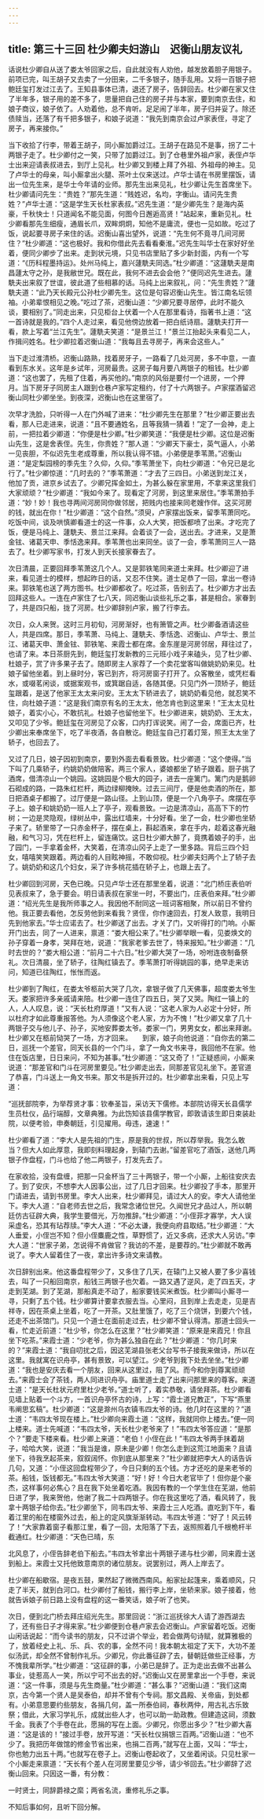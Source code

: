 ```yaml
---
---
---
```

title: 第三十三回 杜少卿夫妇游山　迟衡山朋友议礼
---

话说杜少卿自从送了娄太爷回家之后，自此就没有人劝他，越发放着胆子用银子。前项已完，叫王胡子又去卖了一分田来，二千多银子，随手乱用。又将一百银子把鲍廷玺打发过江去了。王知县事体已清，退还了房子，告辞回去。杜少卿在家又住了半年多，银子用的差不多了，思量把自己住的房子并与本家，要到南京去住，和娘子商议，娘子依了。人劝着他，总不肯听。足足闹了半年，房子归并妥了。除还债赎当，还落了有千把多银子，和娘子说道：“我先到南京会过卢家表侄，寻定了房子，再来接你。”

当下收拾了行李，带着王胡子，同小厮加爵过江。王胡子在路见不是事，拐了二十两银子走了。杜少卿付之一笑，只带了加爵过江。到了仓巷里外祖卢家，表侄卢华士出来迎请表叔进去，到厅上见礼。杜少卿又到楼上拜了外祖、外祖母的神主。见了卢华士的母亲，叫小厮拿出火腿、茶叶土仪来送过。卢华士请在书房里摆饭，请出一位先生来，是华士今年请的业师。那先生出来见礼，杜少卿让先生首席坐下。杜少卿请问先生：“贵姓？”那先生道：“贱姓迟，名均，字衡山。请问先生贵姓？”卢华士道：“这是学生天长杜家表叔。”迟先生道：“是少卿先生？是海内英豪，千秋快士！只道闻名不能见面，何图今日邂逅高贤！”站起来，重新见礼。杜少卿看那先生细瘦，通眉长爪，双眸炯炯，知他不是庸流，便也一见如故。吃过了饭，说起要寻房子来住的话。迟衡山喜出望外，说道：“先生何不竟寻几间河房住？”杜少卿道：“这也极好。我和你借此先去看看秦淮。”迟先生叫华士在家好好坐着，便同少卿步了出来。走到状元境，只见书店里贴了多少新封面，内有一个写道：“《历科程墨持运》。处州马纯上，嘉兴蘧駪夫同选。”杜少卿道：“这蘧駪夫是南昌蘧太守之孙，是我敝世兄。既在此，我何不进去会会他？”便同迟先生进去。蘧駪夫出来叙了世谊，彼此道了些相慕的话。马纯上出来叙礼，问：“先生贵姓？”蘧駪夫道：“此乃天长殿元公孙杜少卿先生。这位是句容迟衡山先生。皆江南名坛领袖。小弟辈恨相见之晚。”吃过了茶，迟衡山道：“少卿兄要寻居停，此时不能久谈，要相别了。”同走出来，只见柜台上伏着一个人在那里看诗，指著书上道：“这一首诗就是我的。”四个人走过来，看见他傍边放着一把白纸诗扇。蘧駪夫打开一看，款上写着“兰江先生”。蘧駪夫笑道：“是景兰江！”景兰江抬起头来看见二人，作揖问姓名。杜少卿拉着迟衡山道：“我每且去寻房子，再来会这些人。”

当下走过淮清桥。迟衡山路熟，找着房牙子，一路看了几处河房，多不中意，一直看到东水关。这年是乡试年，河房最贵。这房子每月要八两银子的租钱。杜少卿道：“这也罢了，先租了住着，再买他的。”南京的风俗是要付一个进房，一个押月。当下房牙子同房主人跟到仓巷卢家写定租约，付了十六两银子。卢家摆酒留迟衡山同杜少卿坐坐。到夜深，迟衡山也在这里宿了。

次早才洗脸，只听得一人在门外喊了进来：“杜少卿先生在那里？”杜少卿正要出去看，那人已走进来，说道：“且不要通姓名，且等我猜一猜着！”定了一会神，走上前，一把拉着少卿道：“你便是杜少卿。”杜少卿笑道：“我便是杜少卿。这位是迟衡山先生，这是舍表侄。先生，你贵姓？”那人道：“少卿天下豪士，英气逼人，小弟一见丧胆，不似迟先生老成尊重，所以我认得不错。小弟便是季苇萧。”迟衡山道：“是定梨园榜的季先生？久仰，久仰。”季苇萧坐下，向杜少卿道：“令兄已是北行了。”杜少卿惊道：“几时去的？”季苇萧道：“才去了三四日。小弟送到龙江关，他加了贡，进京乡试去了。少卿兄挥金如土，为甚么躲在家里用，不拿来这里我们大家顽顽？”杜少卿道：“我如今来了。现看定了河房，到这里来居住。”季苇萧拍手道：“妙！妙！我也寻两间河房同你做邻居，把贱内也接来同老嫂作伴。这买河房的钱，就出在你！”杜少卿道：“这个自然。”须臾，卢家摆出饭来，留季苇萧同吃。吃饭中间，谈及哄慎卿看道士的这一件事，众人大笑，把饭都喷了出来。才吃完了饭，便是马纯上、蘧駪夫、景兰江来拜。会着谈了一会，送出去。才进来，又是萧金铉、诸葛天申、季恬逸来拜。季苇萧也出来同坐。谈了一会，季苇萧同三人一路去了。杜少卿写家书，打发人到天长接家眷去了。

次日清晨，正要回拜季苇萧这几个人。又是郭铁笔同来道士来拜。杜少卿迎了进来，看见道士的模样，想起昨日的话，又忍不住笑。道士足恭了一回，拿出一卷诗来。郭铁笔也送了两方图书。杜少卿都收了。吃过茶，告别去了。杜少卿方才出去回拜这些人。一连在卢家住了七八天，同迟衡山谈些礼乐之事，甚是相合。家眷到了，共是四只船，拢了河房。杜少卿辞别卢家，搬了行李去。

次日，众人来贺。这时三月初旬，河房渐好，也有箫管之声。杜少卿备酒请这些人，共是四席。那日，季苇萧、马纯上、蘧駪夫、季恬逸、迟衡山、卢华士、景兰江、诸葛天申、萧金铉、郭铁笔、来霞士都在席。金东崖是河房邻居，拜往过了，也请了来。本日茶厨先到，鲍廷玺打发新教的三元班小戏子来磕头，见了杜少卿、杜娘子，赏了许多果子去了。随即房主人家荐了一个卖花堂客叫做姚奶奶来见。杜娘子留他坐着。到上昼时分，客已到齐，将河房窗子打开了。众客散坐，或凭栏看水，或啜茗闲谈，或据案观书，或箕踞自适，各随其便。只见门外一顶矫子，鲍廷玺跟着，是送了他家王太太来问安。王太太下轿进去了，姚奶奶看见他，就忍笑不住，向杜娘子道：“这是我们南京有名的王太太，他怎肯也到这里来！”王太太见杜娘子，着实小心，不敢抗礼。杜娘子也留他坐下。杜少卿进来，姚奶奶、王太太，又叩见了少爷。鲍廷玺在河房见了众客，口内打诨说笑。闹了一会，席面已齐，杜少卿出来奉席坐下，吃了半夜酒，各自散讫。鲍廷玺自己打着灯笼，照王太太坐了轿子，也回去了。

又过了几日，娘子因初到南京，要到外面去看看景致。杜少卿道：“这个使得。”当下叫了几乘轿子，约姚奶奶做陪客。两三个家人，婆娘都坐了轿子跟着。厨子挑了酒席，借清凉山一个姚园。这姚园是个极大的园子，进去一座篱门。篱门内是鹅卵石砌成的路，一路朱红栏杆，两边绿柳掩映。过去三间厅，便是他卖酒的所在，那日把酒桌子都搬了。过厅便是一路山径。上到山顶，便是一个八角亭子。席摆在亭子上。娘子和姚奶奶一班人上了亭子，观看景致。一边是清凉山，高高下下的竹树；一边是灵隐观，绿树丛中，露出红墙来，十分好看。坐了一会，杜少卿也坐轿子来了。轿里带了一只赤金杯子，摆在桌上，斟起酒来，拿在手内，趁着这春光融融，和气习习，凭在栏杆上，留连痛饮。这日杜少卿大醉了，竟携着娘子的手，出了园门，一手拿着金杯，大笑着，在清凉山冈子上走了一里多路。背后三四个妇女，嘻嘻笑笑跟着。两边看的人目眩神摇，不敢仰视。杜少卿夫妇两个上了轿子去了。姚奶奶和这几个妇女，采了许多桃花插在轿子上，也跟上去了。

杜少卿回到河房，天色已晚。只见卢华士还在那里坐着，说道：“北门桥庄表伯听见表叔来了，急于要会。明日请表叔在家坐一时，不要出门，庄表伯来拜。”杜少卿道：“绍光先生是我所师事之人。我因他不耐同这一班词客相聚，所以前日不曾约他。我正要去看他，怎反劳他到来看我？贤侄，你作速回去，打发人致意，我明日先到他家去。”华士应诺去了。杜少卿送了出去。才关了门，又听得打的门响。小厮开门出去，同了一人进来，禀道：“娄大相公来了。”杜少卿举眼一看，见娄焕文的孙子穿着一身孝，哭拜在地，说道：“我家老爹去世了，特来报知。”杜少卿道：“几时去世的？”娄大相公道：“前月二十六日。”杜少卿大哭了一场，吩咐连夜制备祭礼。次日清晨，坐了轿子，往陶红镇去了。季苇萧打听得姚园的事，绝早走来访问，知道已往陶红，怅怅而返。

杜少卿到了陶红，在娄太爷柩前大哭了几次，拿银子做了几天佛事，超度娄太爷生天。娄家把许多亲戚请来陪。杜少卿一连住了四五日，哭了又哭。陶红一镇上的人，人人叹息，说：“天长杜府厚道！”又有人说：“这老人家为人必定十分好，所以杜府才如此尊重报答他。为人须像这个老人家，方为不愧！”杜少卿又拿了几十两银子交与他儿子、孙子，买地安葬娄太爷。娄家一门，男男女女，都出来拜谢。杜少卿又在柩前恸哭了一场，方才回来。　　到家，娘子向他说道：“自你去的第二日，巡抚一个差官，同天长县的一个门斗，拿了一角文书来寻，我回他不在家。他住在饭店里，日日来问，不知为甚事。”杜少卿道：“这又奇了！”正疑惑间，小厮来说道：“那差官和门斗在河房里要见。”杜少卿走出去，同那差官见礼坐下。差官道了恭喜，门斗送上一角文书来。那文书是拆开过的。杜少卿拿出来看，只见上写道：

“巡抚部院李，为举荐贤才事：钦奉圣旨，采访天下儒修。本部院访得天长县儒学生员杜仪，品行端醇，文章典雅。为此饬知该县儒学教官，即敦请该生即日束装赴院，以便考验，申奏朝廷，引见擢用。毋违，速速！”

杜少卿看了道：“李大人是先祖的门生，原是我的世叔，所以荐举我。我怎么敢当？但大人如此厚意，我即刻料理起身，到辕门去谢。”留差官吃了酒饭，送他几两银子作盘程，门斗也给了他二两银子，打发先去了。

在家收拾，没有盘缠，把那一只金杯当了三十两银子，带一个小厮，上船往安庆去了。到了安庆，不想李大人因事公出，过了几日才回来。杜少卿投了手本，那里开门请进去，请到书房里。李大人出来，杜少卿拜见，请过大人的安。李大人请他坐下。李大人道：“自老师去世之后，我常念诸位世兄。久闻世兄才品过人，所以朝廷仿古征辟大典，我学生要借光，万勿推辞。”杜少卿道：“小侄菲才寡学，大人误采虚名，恐其有玷荐牍。”李大人道：“不必太谦，我便向府县取结。”杜少卿道：“大人垂爱，小侄岂不知？但小侄麋鹿之性，草野惯了，近又多病，还求大人另访。”李大人道：“世家子弟，怎说得不肯做官？我访的不差，是要荐的。”杜少卿就不敢再说了。李大人留着住了一夜，拿出许多诗文来请教。

次日辞别出来。他这番盘程带少了，又多住了几天，在辕门上又被人要了多少喜钱去，叫了一只船回南京，船钱三两银子也欠着。一路又遇了逆风，走了四五天，才走到芜湖。到了芜湖，那船真走不动了，船家要钱买米煮饭。杜少卿叫小厮寻一寻，只剩了五个钱。杜少卿算计要拿衣服去当。心里闷，且到岸上去走走，见是吉祥寺，因在茶桌上坐着，吃了一开茶。又肚里饿了，吃了三个烧饼，到要六个钱，还走不出茶馆门。只见一个道士在面前走过去，杜少卿不曾认得清。那道士回头一看，忙走近前道：“杜少爷，你怎么在这里？”杜少卿笑道：“原来是来霞兄！你且坐下吃茶。”来霞士道：“少老爷，你为甚么独自在此？”杜少卿道：“你几时来的？”来霞士道：“我自叨扰之后，因这芜湖县张老父台写书子接我来做诗，所以在这里。我就寓在识舟亭，甚有景致，可以望江。少老爷到我下处去坐坐。”杜少卿道：“我也是安庆去看一个朋友，回来从这里过，阻了风。而今和你到尊寓顽顽去。”来霞士会了茶钱，两人同进识舟亭。庙里道士走了出来问那里来的尊客。来道士道：“是天长杜状元府里杜少老爷。”道士听了，着实恭敬，请坐拜茶。杜少卿看见墙上贴着一个斗方，一首识舟亭怀古的诗，上写：“霞士道兄教正”，下写“燕里韦阐思玄稿”。杜少卿道：“这是滁州乌衣镇韦四太爷的诗。他几时在这里的？”道士道：“韦四太爷现在楼上。”杜少卿向来霞土道：“这样，我就同你上楼去。”便一同上楼来。道士先喊道：“韦四太爷，天长杜少老爷来了！”韦四太爷答应道：“是那个？”要走下楼来看。杜少卿上来道：“老伯！小侄在此！”韦四太爷两手抹着胡子，哈哈大笑，说道：“我当是谁，原未是少卿！你怎么走到这荒江地面来？且请坐下，待我烹起茶来，叙叙阔怀。你到底从那里来？”杜少卿就把李大人的话告诉几句，又道：“小侄这回盘程带少了，今日只剩的五个钱。方才还吃的是来老爷的茶。船钱，饭钱都无。”韦四太爷大笑道：“好！好！今日大老官毕了！但你是个豪杰，这样事何必焦心？且在我下处坐着吃酒。我因有教的一个学生住在芜湖，他前日进了学，我来贺他，他谢了我二十四两银子。你在我这里吃了酒，看风转了，我拿十两银子给你去。”杜少卿坐下，同韦四太爷、来霞士三人吃酒。直吃到下午，看着江里的船在楼窗外过去，船上的定风旗渐渐转动。韦四太爷道：“好了！风云转了！”大家靠着窗子看那江里，看了一回，太阳落了下去，返照照着几千根桅杆半截通红。杜少卿道：“天色已晴，东

北风息了，小侄告辞老伯下船去。”韦四太爷拿出十两银子递与杜少卿，同来霞士送到船上。来霞士又托他致意南京的诸位朋友。说罢别过，两人上岸去了。

杜少卿在船歇宿。是夜五鼓，果然起了微微西南风。船家扯起篷来，乘着顺风，只走了半天，就到白河口。杜少卿付了船钱，搬行李上岸，坐轿来家。娘子接着，他就告诉娘子前日路上没有盘程的这一番笑话，娘子听了也笑。

次日，便到北门桥去拜庄绍光先生。那里回说：“浙江巡抚徐大人请了游西湖去了，还有些日子才得来家。”杜少卿便到仓巷卢家去会迟衡山。卢家留着吃饭。迟衡山闲话说起：“而今读书的朋友，只不过讲个举业，若会做两句诗赋，就算雅极的了，放着经史上礼、乐、兵、农的事，全然不问！我本朝太祖定了天下，大功不差似汤武，却全然不曾制作礼乐。少卿兄，你此番征辟了去，替朝廷做些正经事，方不愧我辈所学。”杜少卿道：“这征辟的事，小弟已是辞了。正为走出去做不出甚么事业，徒惹高人一笑，所以宁可不出去的好。”迟衡山又在房里拿出一个手卷，来说道：“这一件事，须是与先生商量。”杜少卿道：“甚么事？”迟衡山道：“我们这南京，古今第一个贤人是吴泰伯，却并不曾有个专祠。那文昌殿、关帝庙，到处都有。小弟意思要约些朋友，各捐几何，盖一所泰伯祠，春秋两仲，用古礼古乐致祭；借此，大家习学礼乐，成就出些人才，也可以助一助政教。但建造这祠，须数千金。我表了个手卷在此，愿捐的写在上面。少卿兄，你愿出多少？”杜少卿大喜道：“这是该的！”接过手卷，放开写道：“天长杜仪捐银三百两。”迟衡山道：“也不少了。我把历年做馆的修金节省出来，也捐二百两，”就写在上面，又叫：“华士，你也勉力出五十两。”也就写在卷子上。迟衡山卷起收了，又坐着闲谈。只见杜家一个小厮走来禀道：“天长有个差人在河房里要见少爷，请少爷回去。”杜少卿辞了迟衡山回来。只因这一番，有分教：

一时贤士，同辞爵禄之縻；两省名流，重修礼乐之事。

不知后事如何，且听下回分解。

